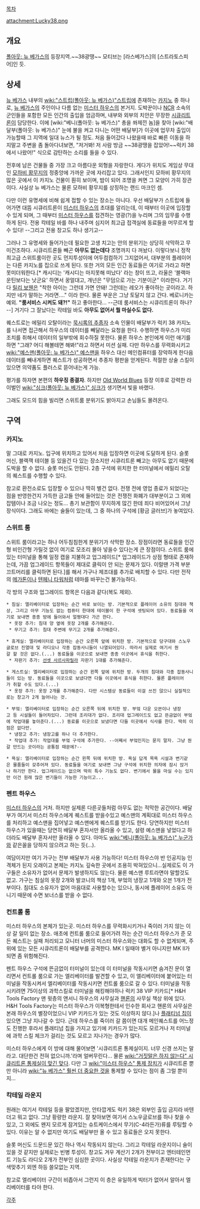 [[목차]]

attachment:Lucky38.png

== 개요 ==
[[폴아웃: 뉴 베가스]]의 등장지역.~~38광땡~~ 모티브는 [라스베가스]의 [스트라토스피어]인 듯.

== 상세 ==
[[뉴 베가스]] 내부의 [[wiki:"스트립(폴아웃: 뉴 베가스)"스트립]]에 존재하는 [[카지노]] 중 하나로, [[뉴 베가스]]의 주인이나 다름 없는 [[미스터 하우스]]의 본거지. 도박꾼이나 [[NCR]] 소속의 군인들을 포함한 모든 인간의 출입을 엄금하며, 내부와 외부의 치안은 무장한 [[시큐리트론]]이 담당한다. 이에 [wiki:"베니(폴아웃: 뉴 베가스)" 총을 쏴제낀 놈]을 찾아 [wiki:"배달부(폴아웃: 뉴 베가스)" 눈에 불을 켜고 다니는 어떤 배달부]가 이곳에 업무차 출입이 가능할때 그 지역에 일대 뉴스가 될 정도. 처음 들어갔다 나왔을때 바로 빠른 이동을 하지말고 주변을 좀 돌아다녀보면, "저거봐! 저 사람 방금 ~~38광땡을 잡았어!~~럭키 38에서 나왔어!" 식으로 감탄하는 소리를 들을 수 있다.

전후에 남은 건물들 중 가장 크고 아름다운 외형을 자랑한다. 게다가 위치도 게임상 무대인 [[모하비 황무지]]의 정중앙에 가까운 곳에 자리잡고 있다. 그래서인지 모하비 황무지의 많은 곳에서 이 카지노 건물이 훤히 보이며, 밤이 되어 조명을 켜면 그 모양이 가히 장관이다. 사실상 뉴 베가스는 물론 모하비 황무지를 상징하는 랜드 마크인 셈.

다만 이런 유명세에 비해 쉽게 접할 수 있는 장소는 아니다. 우선 배달부가 스트립에 들어가면 대뜸 시큐리트론이 [[미스터 하우스]]의 초대를 알리는데, 이 때부터 이곳에 입장할 수 있게 되며, 그 때부터 [[미스터 하우스]]를 접견하는 영광(?)을 누리며 그의 임무를 수행하게 된다. 전용 칵테일 바를 하나 내주며 심지어 최고급 접객실에 동료들을 머무르게 할 수 있다! --그리고 전용 창고도 하나 생기고--

그러나 그 유명세와 들어가는데 필요한 고생 치고는 안의 분위기는 상당히 삭막하고 무미건조하다. 시큐리트론들 빼곤 '''아무도 없는데다''' 조명까지 다 꺼놨다. 이렇다보니 정작 최고급 스위트룸이란 곳도 먼지투성이에 어두컴컴하기 그지없어서, 대부분의 플레이어는 다른 카지노를 집으로 쓰게 된다. 또한 거의 모든 인간 동료들은 여기로 가라고 하면 못미더워한다.[* 캐시디는 '캐시디는 마지못해 떠났다' 라는 창이 뜨고, 라울은 '블랙마운틴보다는 낫군요' 하면서 꿍얼대고, 개넌은 "무덤으로 가는 기분이군" 이라한다. 거기다 [[릴리 보웬]]은 "착한 아이는 그런데 가면 안돼! 그런데는 레오가 좋아하는 곳이라고. 하지만 네가 말하는 거라면...." 이라 한다. 물론 부운은 그냥 토달지 않고 간다. 베로니카는 예외. '''"룸서비스 시켜도 돼?!"''' 하고 좋아한다... --근데 룸서비스는 시큐리트론이 하나?--] 거기다 그 잘났다는 칵테일 바도 '''아무도 없어서 뭘 마실수도 없다.'''

퀘스트로는 에밀리 오탈이라는 [[묵시록의 추종자]] 소속 인물이 배달부가 럭키 38 카지노를 나서면 접근해서 하우스의 데이터를 빼달라는 요청을 한다. 수행하면 하우스가 미리 조치를 취해서 데이터의 일부밖에 회수하질 못한다. 물론 하우스 본인에게 이런 애기를 하면 "그래? 어디 해볼테면 해봐!"라고 하면서 미션 실패. 다만 하우스를 무력화시키고 [[wiki:"예스맨(폴아웃: 뉴 베가스)" 예스맨]]을 하우스 대신 메인컴퓨터를 장악하게 한다음 데이터를 빼내게하면 퀘스트가 성공하면서 추종자 평판을 얻게된다. 적절한 상술 스킬이 있으면 의약품도 플러스로 뜯어내는게 가능.

평가를 하자면 본편의 '''하우징 종결자'''. 하지만 [[Old World Blues]] 등장 이후로 강력한 라이벌인 [[wiki:"싱크(폴아웃: 뉴 베가스)" 싱크]]가 생기면서 빛을 바랬다.

그래도 모드의 힘을 빌리면 스위트룸 분위기도 밝아지고 손님들도 몰려온다.
== 구역 ==
=== 카지노 ===
말 그대로 카지노. 입구에 위치하고 있어서 처음 입장하면 이곳에 도달하게 된다. 슬롯 머신, 블랙잭 테이블 등 있을건 다 있는 장소지만 시큐리트론 빼고는 아무도 없기 때문에 도박을 할 수 없다. 슬롯 머신도 안된다. 2층 구석에 위치한 한 터미널에서 에밀리 오탈의 퀘스트를 수행할 수 있다.

참고로 환전소로도 입장할 수 있으나 딱히 별건 없다. 전쟁 전에 영업 종료가 되었다는 점을 반영한건지 가득한 금고들 안에 들어있는 것은 전쟁전 화폐가 대부분이고 그 외에 잡템이나 조금 나오는 정도... 총기 보관함이 무지하게 많긴 한데 죄다 비어있어서 그냥 장식이다. 그래도 바에는 술들이 있는데, 그 중 하나의 구석에 [황금 글러브]가 놓여있다.

=== 스위트 룸 ===
스위트 룸이라고는 하나 어두침침한게 분위기가 삭막한 장소. 장점이라면 동료들을 인간형 비인간형 가릴것 없이 여기로 모조리 몰아 넣을수 있다는게 큰 장점이다. 스위트 룸에 있는 터미널을 통해 일정 캡을 지불하고 업그레이드[* 업그레이드가 상점 형태로 존재하는데, 가끔 업그레이드 항목들이 제대로 클릭이 안 되는 문제가 있다. 이럴땐 가격 부분 끄트머리를 클릭하면 된다.]를 해서 가구나 제조대를 추가로 배치할 수 있다. 다만 전작의 [[메가톤]]이나 [[텐페니 타워]]처럼 테마를 바꾸는건 불가능하다.

각 방의 구조와 업그레이드 항목은 다음과 같다(복도 제외).

 * 침실: 엘리베이터로 입장하는 순간 바로 보이는 방. 기본적으로 플레이어 소유의 침대와 책상, 그리고 아무 기능도 없는 컴퓨터 한대에 테이블이 한 구석에 셋팅되어 있다. 동료들을 여기로 보내면 종종 방에 들어와서 얼쩡대다 가곤 한다.
  * 옷장 추가: 침대 양 옆에 옷장 2개를 추가해준다.
  * 무기고 추가: 침대 주변에 무기고 2개를 추가해준다.

 * 휴게실: 엘리베이터로 입장하는 순간 오른쪽 앞에 위치한 방. 기본적으로 당구대와 스노우글로브 진열대 및 라디오나 각종 잡동사니들이 나열되어있다. 따라서 실제로 여기서 뭔갈 할 것은 없다.(...) 동료들을 이곳으로 보내면 종종 이곳에서 휴식을 취한다.
  * 자판기 추가: [[선셋 사르사파릴라]] 자판기 1대를 추가해준다.

 * 게스트실: 엘리베이터로 입장하는 순간 왼쪽 앞에 위치한 방. 두개의 침대와 각종 잡동사니들이 있는 방. 동료들을 이곳으로 보냈다면 다들 이곳에서 휴식을 취한다. 물론 플레이어가 취할 수도 있다.(...)
  * 옷장 추가: 옷장 2개를 추가해준다. 다만 시스템상 동료들이 이걸 쓰진 않으니 실질적으로는 창고가 2개 늘어나는 것.

 * 부엌: 엘리베이터로 입장하는 순간 오른쪽 뒤에 위치한 방. 부엌 다운 오븐이나 냉장고 등 시설들이 들어차있다. 그런데 조리대가 없다. 조리대 업그레이드도 없고 뜬금없이 부엌에 작업대를 놓아준다.(...) 동료를 이곳으로 보냈다면 다들 이곳에서 식사를 한다. 딱히 이점은 없다만.
  * 냉장고 추가: 냉장고를 하나 더 추가한다.
  * 작업대 추가: 작업대를 부엌 구석에 추가한다. --어째서 부엌인지는 묻지 말자. 그냥 뭔갈 만드는 곳이라는 공통점 때문에?--

 * 욕실: 엘리베이터로 입장하는 순간 왼쪽 뒤에 위치한 방. 욕실 답게 목욕 시설과 변기같은 물품들이 갖추어져 있다. 동료들을 여기로 보내면 그냥 구석에 위치한 의자에 잠시 앉거나 하기만 한다. 업그레이드는 없으며 딱히 특수 기능도 없다. 변기에서 물을 마실 수는 있지만 이건 원래 많은 변기들이 가능한 기능이고...

=== 펜트 하우스 ===
[[미스터 하우스]]의 거처. 하지만 실제론 다른곳들처럼 아무도 없는 적막한 공간이다. 배달부가 여기서 미스터 하우스에게 퀘스트를 받을수있고 예스맨의 계획대로 미스터 하우스를 처리하고 예스맨을 집어넣고 예스맨에게 퀘스트를 받기도 한다. 당연하지만 미스터 하우스가 있을때는 당연히 배달부 혼자서만 올라올 수 있고, 설령 예스맨을 넣었다고 하더라도 배달부 혼자서만 올라올 수 있다. 아마도 [[wiki:"베니(폴아웃: 뉴 베가스)" 누군가]]와 같은꼴을 당하지 않으려고 하는 듯(...).

여담이지만 여기 가구는 전부 배달부가 사용 가능하다! 미스터 하우스야 반 인공지능 인격체가 된지 오래이고 본체는 카지노 깊숙한 곳에서 조용히 박혀있으니...실제로도 이 가구들은 소유자가 없어서 문제가 발생하지도 않는다. 물론 예스맨 루트라면야 말할것도 없고. 가구는 침실의 옷장 2개와 발코니의 책상 1개, 부엌의 냉장고 1개와 오븐 1개가 전부이다. 침대도 소유자가 없어 마음대로 사용할수는 있으나, 동시에 플레이어 소유도 아니기 때문에 수면 보너스를 받을 수 없다.

=== 컨트롤 룸 ===
미스터 하우스의 본체가 있는곳. 미스터 하우스를 무력화시키거나 죽이러 가지 않는 이상 갈 일이 없는 장소. 애초에 컨트롤 룸으로 들어가려 하는 순간 미스터 하우스가 준 모든 퀘스트는 실패 처리되고 모니터 너머의 미스터 하우스와는 대화도 할 수 없게되며, 주위에 있는 모든 시큐리트론이 배달부를 공격한다. MK l 일때야 별거 아니지만 MK ll가 되면 좀 위험해진다.

펜트 하우스 구석에 뜬금없이 터미널이 있는데 이 터미널을 작동시키면 숨겨진 문이 열리면서 컨트롤 룸으로 가는 엘리베이터를 발견할 수 있고, 이 엘리베이터에 붙어있는 터미널을 작동시켜서 엘리베이터를 작동시키면 컨트롤 룸으로 갈 수 있다. 터미널을 작동시키려면 75이상의 과학스킬로 터미널을 해킹해야하나 럭키 38 VIP 키카드[* H&H Tools Factory 맨 윗층의 앤서니 하우스의 사무실과 [[핸론]]의 사무실 책상 위에 있다. H&H Tools Factory는 미스터 하우스가 이복형한테서 인수한 회사고 핸론의 사무실은 본래 하우스의 별장이었으니 VIP 키카드가 있는 것도 이상하지 않다.]나 [[플래티넘 칩]]이 있으면 그냥 지나갈 수 있다. 근데 하우스를 죽이러 갈 쯤이면 대개 메인퀘스트를 어느정도 진행한 후라서 플래티넘 칩을 가지고 있기에 키카드가 있는지도 모르거나 저 터미널에 과학 스킬 체크가 걸리는 것도 모르고 지나가는 경우가 많다.

미스터 하우스에게 이 방에 대해 물어보면 '시큐리트론 통제실이지. 너무 신경 쓰지는 말라고. 대단한건 전혀 없으니까.'라며 얼버무린다... 물론 [[wiki:"거짓말은 하지 않는다" 시큐리트론 통제실이 맞긴 맞다]]. 다만 그 [[wiki:"미스터 하우스" 통제 장치]]가 시큐리트론 뿐만 아니라 [[wiki:"뉴 베가스" 훨씬 더 중요한 것]]을 통제할 수 있다는 점이 좀 그럴 뿐이지...

=== 칵테일 라운지 ===
원래는 여기서 칵테일 등을 팔았겠지만, 안타깝게도 럭키 38은 외부인 출입 금지라 바텐더고 뭐고 없다. 그냥 황량한 라운지. 잘 찾아보면 여기서 스노우글로브를 하나 찾을 수 있고, 그 외에도 왠지 모르게 잠겨있는 슈트케이스에서 무기(C-4라든가)류를 루팅할 수 있다. 이유는 알 수 없지만 여기도 배달부만 올 수 있고 동료들은 오지 못한다.

슬롯 머신도 드문드문 있긴 하나 역시 작동되지 않는다. 그리고 칵테일 라운지이니 술이 있을 것 같지만 실제로는 빈병 투성이. 창고도 겨우 계산기 2개가 전부이고 엔터테인먼트 기능도 라디오 2개가 전부인 심심한 곳이다. 사실상 칵테일 라운지가 존재한다는 구색맞추기 외엔 하등 쓸모없는 지역.

참고로 엘리베이터 구간이 비좁아서 그런지 이 층은 유일하게 빅터가 없어서 알아서 엘리베이터를 타야 한다.

[[각주]]
